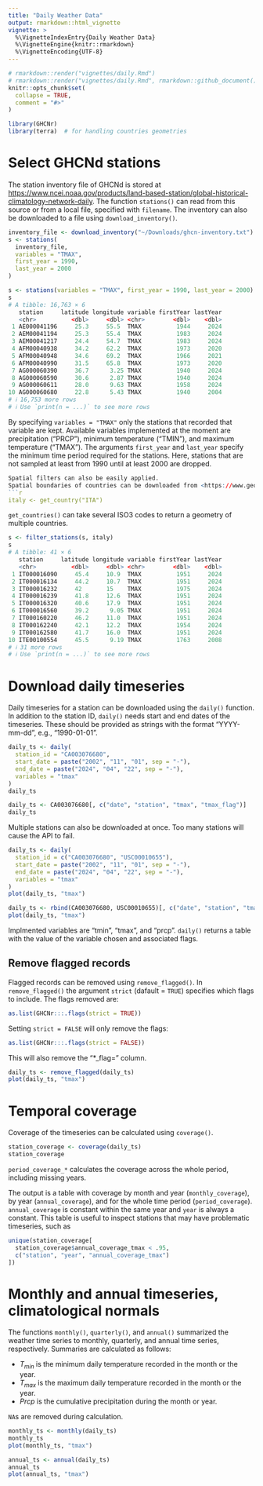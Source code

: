 ```yaml
---
title: "Daily Weather Data"
output: rmarkdown::html_vignette
vignette: >
  %\VignetteIndexEntry{Daily Weather Data}
  %\VignetteEngine{knitr::rmarkdown}
  %\VignetteEncoding{UTF-8}
---
```


```r
# rmarkdown::render("vignettes/daily.Rmd")
# rmarkdown::render("vignettes/daily.Rmd", rmarkdown::github_document())
knitr::opts_chunk$set(
  collapse = TRUE,
  comment = "#>"
)
```

```r
library(GHCNr)
library(terra)  # for handling countries geometries
```

# Select GHCNd stations

The station inventory file of GHCNd is stored at <https://www.ncei.noaa.gov/products/land-based-station/global-historical-climatology-network-daily>.
The function `stations()` can read from this source or from a local file, specified with `filename`.
The inventory can also be downloaded to a file using `download_inventory()`.

```r
inventory_file <- download_inventory("~/Downloads/ghcn-inventory.txt")
s <- stations(
  inventory_file,
  variables = "TMAX",
  first_year = 1990,
  last_year = 2000
)
```

```r
s <- stations(variables = "TMAX", first_year = 1990, last_year = 2000)
s
# A tibble: 16,763 × 6
   station     latitude longitude variable firstYear lastYear
   <chr>          <dbl>     <dbl> <chr>        <dbl>    <dbl>
 1 AE000041196     25.3     55.5  TMAX          1944     2024
 2 AEM00041194     25.3     55.4  TMAX          1983     2024
 3 AEM00041217     24.4     54.7  TMAX          1983     2024
 4 AFM00040938     34.2     62.2  TMAX          1973     2020
 5 AFM00040948     34.6     69.2  TMAX          1966     2021
 6 AFM00040990     31.5     65.8  TMAX          1973     2020
 7 AG000060390     36.7      3.25 TMAX          1940     2024
 8 AG000060590     30.6      2.87 TMAX          1940     2024
 9 AG000060611     28.0      9.63 TMAX          1958     2024
10 AG000060680     22.8      5.43 TMAX          1940     2004
# ℹ 16,753 more rows
# ℹ Use `print(n = ...)` to see more rows
```

By specifying `variables = "TMAX"` only the stations that recorded that variable are kept.
Available variables implemented at the moment are precipitation ("PRCP"), minimum temperature ("TMIN"), and maximum temperature ("TMAX").
The arguments `first_year` and `last_year` specify the minimum time period required for the stations.
Here, stations that are not sampled at least from 1990 until at least 2000 are dropped.
```r

Spatial filters can also be easily applied.
Spatial boundaries of countries can be downloaded from <https://www.geoboundaries.org/> using the `get_countr(couuntry_code = ...)` function, where `country_code` is the ISO3 code.
```r
italy <- get_country("ITA")
```

`get_countries()` can take several ISO3 codes to return a geometry of multiple countries.

```r
s <- filter_stations(s, italy)
s
# A tibble: 41 × 6
   station     latitude longitude variable firstYear lastYear
   <chr>          <dbl>     <dbl> <chr>        <dbl>    <dbl>
 1 IT000016090     45.4     10.9  TMAX          1951     2024
 2 IT000016134     44.2     10.7  TMAX          1951     2024
 3 IT000016232     42       15    TMAX          1975     2024
 4 IT000016239     41.8     12.6  TMAX          1951     2024
 5 IT000016320     40.6     17.9  TMAX          1951     2024
 6 IT000016560     39.2      9.05 TMAX          1951     2024
 7 IT000160220     46.2     11.0  TMAX          1951     2024
 8 IT000162240     42.1     12.2  TMAX          1954     2024
 9 IT000162580     41.7     16.0  TMAX          1951     2024
10 ITE00100554     45.5      9.19 TMAX          1763     2008
# ℹ 31 more rows
# ℹ Use `print(n = ...)` to see more rows
```

# Download daily timeseries

Daily timeseries for a station can be downloaded using the `daily()` function.
In addition to the station ID, `daily()` needs start and end dates of the timeseries.
These should be provided as strings with the format "YYYY-mm-dd", e.g., "1990-01-01".

```r
daily_ts <- daily(
  station_id = "CA003076680",
  start_date = paste("2002", "11", "01", sep = "-"),
  end_date = paste("2024", "04", "22", sep = "-"),
  variables = "tmax"
)
daily_ts
```

```r
daily_ts <- CA003076680[, c("date", "station", "tmax", "tmax_flag")]
daily_ts
```

Multiple stations can also be downloaded at once.
Too many stations will cause the API to fail.
```r
daily_ts <- daily(
  station_id = c("CA003076680", "USC00010655"),
  start_date = paste("2002", "11", "01", sep = "-"),
  end_date = paste("2024", "04", "22", sep = "-"),
  variables = "tmax"
)
plot(daily_ts, "tmax")
```
```r
daily_ts <- rbind(CA003076680, USC00010655)[, c("date", "station", "tmax", "tmax_flag")]
plot(daily_ts, "tmax")
```

Implmented variables are "tmin", "tmax", and "prcp".
`daily()` returns a table with the value of the variable chosen and associated flags.

## Remove flagged records

Flagged records can be removed using `remove_flagged()`.
In `remove_flagged()` the argument `strict` (dafault = `TRUE`) specifies which flags to include.
The flags removed are:
```r
as.list(GHCNr:::.flags(strict = TRUE))
```
Setting `strict = FALSE` will only remove the flags:
```r
as.list(GHCNr:::.flags(strict = FALSE))
```

This will also remove the "*_flag=" column.
```r
daily_ts <- remove_flagged(daily_ts)
plot(daily_ts, "tmax")
```

# Temporal coverage
Coverage of the timeseries can be calculated using `coverage()`.
```r
station_coverage <- coverage(daily_ts)
station_coverage
```
`period_coverage_*` calculates the coverage across the whole period, including missing years.

The output is a table with coverage by month and year (`monthly_coverage`), by year (`annual_coverage`), and for the whole time period (`period_coverage`).
`annual_coverage` is constant within the same year and `year` is always a constant.
This table is useful to inspect stations that may have problematic timeseries, such as 
```r
unique(station_coverage[
  station_coverage$annual_coverage_tmax < .95,
  c("station", "year", "annual_coverage_tmax")
])
```

# Monthly and annual timeseries, climatological normals

The functions `monthly()`, `quarterly()`, and `annual()` summarized the weather time series to monthly, quarterly, and annual time series, respectively.
Summaries are calculated as follows:

  - $T_{min}$ is the minimum daily temperature recorded in the month or the year.
  - $T_{max}$ is the maximum daily temperature recorded in the month or the year.
  - $Prcp$ is the cumulative precipitation during the month or year.

`NA`s are removed during calculation.


```r
monthly_ts <- monthly(daily_ts)
monthly_ts
plot(monthly_ts, "tmax")
```

```r
annual_ts <- annual(daily_ts)
annual_ts
plot(annual_ts, "tmax")
```
